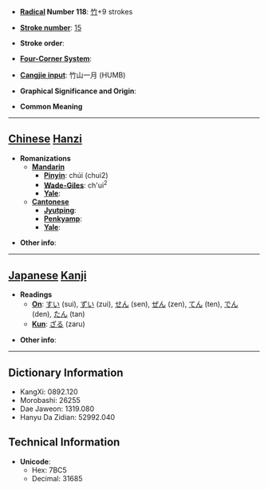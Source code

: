 * '''[[Wiktionary:Chinese radical index| Radical]] Number 118''': [[Wiktionary:Chinese radical index 竹|竹]]+9 strokes

* '''[[Wiktionary:Chinese total strokes index|Stroke number]]''': [[Wiktionary:Chinese total strokes index 15|15]]

* '''Stroke order''': 

* '''[[Wiktionary:Chinese four corner index|Four-Corner System]]''': 

* '''[[Wiktionary:Chinese Cangjie index|Cangjie input]]''': 竹山一月 (HUMB)

* '''Graphical Significance and Origin''': 

* '''Common Meaning'''

----

== [[Chinese]] [[Hanzi]] ==

* '''Romanizations'''
** '''[[Mandarin]]'''
*** '''[[Pinyin]]''': chúi (chui2)
*** '''[[Wade-Giles]]''': ch'ui<sup>2</sup>
*** '''[[Yale]]''': 
** '''[[Cantonese]]'''
*** '''[[Jyutping]]''':
*** '''[[Penkyamp]]''': 
*** '''[[Yale]]''': 

* '''Other info''': 

----

== [[Japanese]] [[Kanji]] ==

* '''Readings'''
** '''[[On]]''': [[すい]] (sui), [[ずい]] (zui), [[せん]] (sen), [[ぜん]] (zen), [[てん]] (ten), [[でん]] (den), [[たん]] (tan)
** '''[[Kun]]''': [[ざる]] (zaru)

* '''Other info''':  

----

== Dictionary Information ==

* KangXi: 0892.120
* Morobashi: 26255
* Dae Jaweon: 1319.080
* Hanyu Da Zidian: 52992.040

== Technical Information ==

* '''Unicode''':
** Hex: 7BC5
** Decimal: 31685